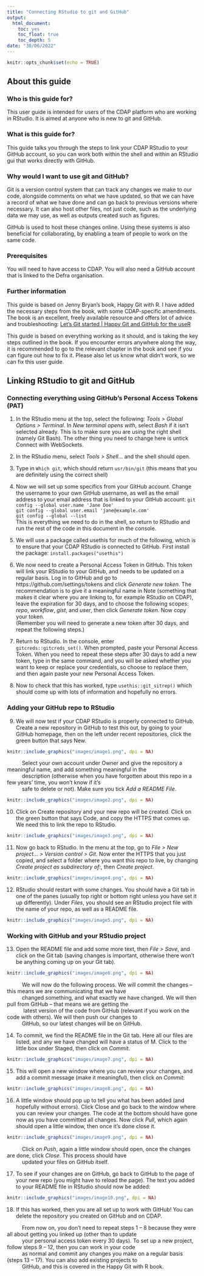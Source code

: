 ```yaml
---
title: "Connecting RStudio to git and GitHub"
output:
  html_document:
    toc: yes
    toc_float: true
    toc_depth: 5
date: "30/06/2022"
---
```


```r
knitr::opts_chunk$set(echo = TRUE)
```

## About this guide  

### Who is this guide for?  


This user guide is intended for users of the CDAP platform who are working in RStudio. It is aimed at anyone who is new to git and GitHub.  


### What is this guide for?  


This guide talks you through the steps to link your CDAP RStudio to your GitHub account, so you can work both within the shell and within an RStudio gui that works directly with GitHub.  


###  Why would I want to use git and GitHub?  


Git is a version control system that can track any changes we make to our code, alongside comments on what we have updated, so that we can have a record of what we have done and can go back to previous versions where necessary. It can also host other files, not just code, such as the underlying data we may use, as well as outputs created such as figures.  

GitHub is used to host these changes online. Using these systems is also beneficial for collaborating, by enabling a team of people to work on the same code.  


### Prerequisites  


You will need to have access to CDAP. You will also need a GitHub account that is linked to the Defra organisation.   


### Further information  


This guide is based on Jenny Bryan’s book, Happy Git with R. I have added the necessary steps from the book, with some CDAP-specific amendments. The book is an excellent, freely available resource and offers lot of advice and troubleshooting: [Let’s Git started | Happy Git and GitHub for the useR](happygitwithr.com)  


This guide is based on everything working as it should, and is taking the key steps outlined in the book. If you encounter errors anywhere along the way, it is recommended to go to the relevant chapter in the book and see if you can figure out how to fix it. Please also let us know what didn’t work, so we can fix this user guide.  

## Linking RStudio to git and GitHub  

### Connecting everything using GitHub's Personal Access Tokens (PAT)

1. In the RStudio menu at the top, select the following:
*Tools > Global Options > Terminal*. In *New terminal opens with*, select *Bash* if it isn’t selected already. This is to make sure you are using the right shell (namely Git Bash).
The other thing you need to change here is untick Connect with WebSockets.  

2. In the RStudio menu, select *Tools > Shell…* and the shell should open.  

3. Type in ```Which git```, which should return ```usr/bin/git``` (this means that you are definitely using the correct shell)  

4. Now we will set up some specifics from your GitHub account. Change the username to your own GitHub username, as well as the email address to your email address that is linked to your GitHub account:
```git config --global user.name 'Jane Doe'```  
```git config --global user.email 'jane@example.com'```  
```git config --global --list```  
This is everything we need to do in the shell, so return to RStudio and run the rest of the code in this document in the console.  

5. We will use a package called usethis for much of the following, which is to ensure that your CDAP RStudio is connected to GitHub. First install the package: ```install.packages("usethis")```  

6. We now need to create a Personal Access Token in GitHub. This token will link your RStudio to your GitHub, and needs to be updated on a regular basis. Log in to GitHub and go to https://github.com/settings/tokens and click *Generate new token*. The recommendation is to give it a meaningful name in Note (something that makes it clear where you are linking to, for example RStudio on CDAP), leave the expiration for 30 days, and to choose the following scopes: *repo*, *workflow*, *gist*, and *user*, then click *Generate token*. 
Now copy your token.  
(Remember you will need to generate a new token after 30 days, and repeat the following steps.)  
7. Return to RStudio. In the console, enter  
```gitcreds::gitcreds_set()```. When prompted, paste your Personal Access Token. 
When you need to repeat these steps after 30 days to add a new token, type in the same command, and you will be asked whether you want to keep or replace your credentials, so choose to replace them, and then again paste your new Personal Access Token.  

8. Now to check that this has worked, type ```usethis::git_sitrep()``` which should come up with lots of information and hopefully no errors.    

### Adding your GitHub repo to RStudio  

9. We will now test if your CDAP RStudio is properly connected to GitHub. Create a new repository in GitHub to test this out, by going to your GitHub homepage, then on the left under recent repositories, click the green button that says New.  

```r
knitr::include_graphics("images/image1.png", dpi = NA)
```



|           Select your own account under Owner and give the repository a meaningful name, and add something meaningful in the  
|           description (otherwise when you have forgotten about this repo in a few years’ time, you won’t know if it’s  
|           safe to delete or not). Make sure you tick *Add a README File*.  

```r
knitr::include_graphics("images/image2.png", dpi = NA)
```


10. Click on Create repository and your new repo will be created. Click on the green button that says Code, and copy the HTTPS that comes up. We need this to link the repo to RStudio.  

```r
knitr::include_graphics("images/image3.png", dpi = NA)
```



11. Now go back to RStudio. In the menu at the top, go to
*File > New project… > Version control > Git*. Now enter the HTTPS that you just copied, and select a folder where you want this repo to live, by changing *Create project as subdirectory of:*, then *Create project*.  

```r
knitr::include_graphics("images/image4.png", dpi = NA)
```
 

12. RStudio should restart with some changes. You should have a Git tab in one of the panes (usually top right or bottom right unless you have set it up differently). Under *Files*, you should see an RStudio project file with the name of your repo, as well as a README file. 

```r
knitr::include_graphics("images/image5.png", dpi = NA)
```


### Working with GitHub and your RStudio project   

13. Open the README file and add some more text, then *File > Save*, and click on the Git tab (saving changes is important, otherwise there won’t be anything coming up on your Git tab).

```r
knitr::include_graphics("images/image6.png", dpi = NA)
```


|           We will now do the following process. We will commit the changes – this means we are communicating that we have  
|           changed something, and what exactly we have changed. We will then pull from GitHub – that means we are getting the  
|            latest version of the code from GitHub (relevant if you work on the code with others). We will then push our changes to   
|           GitHub, so our latest changes will be on GitHub.  

14. To commit, we find the README file in the Git tab. Here all our files are listed, and any we have changed will have a status of M. Click to the little box under Staged, then click on *Commit*.  

```r
knitr::include_graphics("images/image7.png", dpi = NA)
```


15. This will open a new window where you can review your changes, and add a commit message (make it meaningful), then click on *Commit*:  

```r
knitr::include_graphics("images/image8.png", dpi = NA)
```


16. A little window should pop up to tell you what has been added (and hopefully without errors). Click Close and go back to the window where you can review your changes. The code at the bottom should have gone now as you have committed all changes. Now click *Pull*, which again should open a little window, then once it’s done close it.  

```r
knitr::include_graphics("images/image9.png", dpi = NA)
```


|           Click on *Push*, again a little window should open, once the changes are done, click *Close*. This process should have  
|           updated your files on GitHub itself.  

17. To see if your changes are on GitHub, go back to GitHub to the page of your new repo (you might have to reload the page). The text you added to your README file in RStudio should now be added:  

```r
knitr::include_graphics("images/image10.png", dpi = NA)
```


18. If this has worked, then you are all set up to work with GitHub! You can delete the repository you created on GitHub and on CDAP.  

|           From now on, you don’t need to repeat steps 1 – 8 because they were all about getting you linked up (other than to update  
|           your personal access token every 30 days). To set up a new project, follow steps 9 – 12, then you can work in your code  
|           as normal and commit any changes you make on a regular basis (steps 13 – 17). You can also add existing projects to  
|           GitHub, and this is covered in the Happy Git with R book.  
  


